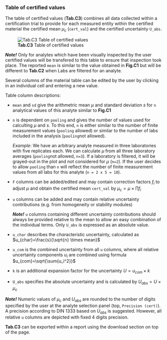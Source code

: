 ### Table of certified values

The table of certified values (**Tab.C3**) combines all data collected within a certification trial to provide for each 
measured entity within the certified material the certified mean $\mu_c$ (`cert_val`) and the certified uncertainty 
`U_abs`.

![**Tab.C3** Table of certified values](fig/C_Modul_Tab3.png)

***Note!*** 
Only for analytes which have been visually inspected by the user certified values will be transfered to this table
to ensure that inspection took place. The reported `mean` is similar to the value obtained in **Fig.C1** but will be 
different to **Tab.C2** when Labs are filtered for an analyte.

Several columns of the material table can be edited by the user by clicking in an individual cell and entering a new value.

Table column descriptions:

-   `mean` and `sd` give the arithmetric mean $\mu$ and standard deviation $s$ for `n` analytical values of this analyte 
    similar to **Fig.C1**
-   `n` is dependent on `pooling` and gives the number of values used for calculting $\mu$ and $s$.
    To this end, `n` is either similar to the number of finite measurement values (`pooling` allowed)
    or similar to the number of labs included in the analysis (`pooling`not allowed).

    *Example*: We have an arbitrary analyte measured in three laboratories with five replicates each. 
    We can calculate $\mu$ from all three laboratory averages (`pooling`not allowed, `n=3`). 
    If a laboratory is filtered, it will be grayed-out in the plot and not considered for $\mu$ (`n=2`). 
    If the user decides to allow `pooling` than `n` will reflect the number of finite measurement values from 
    all labs for this analyte (`n = 2 x 5 = 10`).
-   `F` columns can be added/edited and may contain correction factors $f_i$ to adjust $\mu$ and obtain 
    the certified mean `cert_val` by $\mu_c = \mu \times \prod f_i$
-   `u` columns can be added and may contain relative uncertainty contributions 
    (e.g. from homogeneity or stability modules)

    ***Note!*** 
    `u` columns containing different uncertainty contributions should always be provided relative to the mean to allow an 
    easy combination of the individual terms. Only `U_abs` is expressed as an absolute value.

-   `u_char` describes the *char*acteristic uncertainty, calculated as $u_{char}=\frac{s}{\sqrt{n} \times mean}$
-   `u_com` is the *com*bined uncertainty from all `u` columns, where all relative uncertainty components $u_i$ 
    are combined using formula $u_{com}=\sqrt{\sum{u_i^2}}$
-   `k` is an additional expansion factor for the uncertainty $U=u_{com} \times k$
-   `U_abs` specifies the absolute uncertainty and is calculated by $U_{abs}=U \times \mu_c$

***Note!*** 
Numeric values of $\mu_c$ and $U_{abs}$ are rounded to the number of digits specified by the user at the analyte selection 
panel (top, `Precision (cert)`). A precision according to DIN 1333 based on $U_{abs}$ is suggested. However, all relative `u` 
columns are depicted with fixed 4 digits precision.

**Tab.C3** can be exported within a report using the download section on top of the page.
